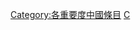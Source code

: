 {{Catnav|維基專題|歷史、地理與傳記專題|中國專題|各重要度中國條目}}
{{Catnav|維基百科協作|維基百科評級|各重要度條目|不適用重要度條目}}
{{Empty category}}
{{Articles by Importance|topic=中國|project=中國}}
{{CategoryTOC}}
[[Category:各重要度中國條目|Category:各重要度中國條目]]
[[Category:不適用重要度條目|C]]